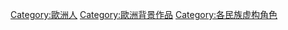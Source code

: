 [[Category:歐洲人|Category:歐洲人]]
[[Category:歐洲背景作品|Category:歐洲背景作品]]
[[Category:各民族虚构角色|Category:各民族虚构角色]]